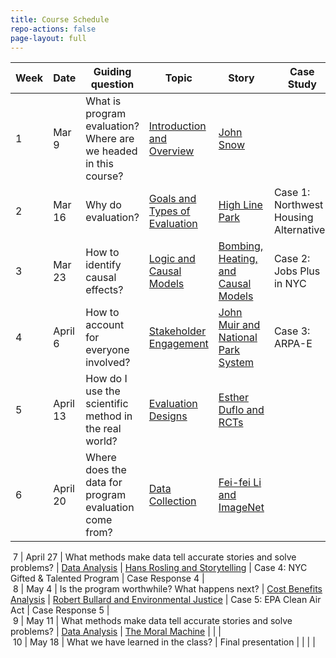 ```yaml
---
title: Course Schedule
repo-actions: false
page-layout: full
---
```


| Week | Date   | Guiding question   | Topic     | Story    | Case Study    | Assignment    |
|-----------|-----------|-----------|-----------|-----------|-----------|-----------|
|  1  | Mar 9  | What is program evaluation? Where are we headed in this course? | [Introduction and Overview](/lectures/lecture1.qmd) | [John Snow](/stories/john-snow-and-evidence-based-analysis.qmd) |                                        |               |
|  2  | Mar 16 | Why do evaluation?      | [Goals and Types of Evaluation](/lectures/lecture2.qmd)  | [High Line Park](/stories/high-line-park.qmd)     | Case 1: Northwest Housing Alternatives | Case Response 1 |
|  3  | Mar 23 | How to identify causal effects?        | [Logic and Causal Models](/lectures/lecture3.qmd)  | [Bombing, Heating, and Causal Models](/stories/bombing-heating-and-causal-models.qmd)     | Case 2: Jobs Plus in NYC | Case Response 2 |
|  4  | April 6 | How to account for everyone involved?        | [Stakeholder Engagement](/lectures/lecture4.qmd)  | [John Muir and National Park System](/stories/john-muir-and-national-park.qmd)     | Case 3: ARPA-E | Case Response 3 |
|  5  | April 13 | How do I use the scientific method in the real world?   | [Evaluation Designs](/lectures/lecture5.qmd)  | [Esther Duflo and RCTs](/stories/esther-duflo-and-rcts.qmd)     |   | Proposal due |
|  6  | April 20 | Where does the data for program evaluation come from?   | [Data Collection](/lectures/lecture6.qmd)  | [Fei-fei Li and ImageNet](/stories/feifei-li-imagenet-and-ai-revolution.qmd)     |   |  |

:::{.content-hidden}
|  7  | April 27 | What methods make data tell accurate stories and solve problems?   | [Data Analysis](/lectures/lecture7.qmd)  | [Hans Rosling and Storytelling](/stories/hans-rosling-data-visualization-and-storystelling.qmd)  | Case 4: NYC Gifted & Talented Program | Case Response 4 |
|  8  | May 4 | Is the program worthwhile? What happens next?   | [Cost Benefits Analysis](/lectures/lecture8.qmd)  | [Robert Bullard and Environmental Justice](/stories/robert-bullard-and-environmental-justice.qmd)  | Case 5: EPA Clean Air Act | Case Response 5 |
|  9  | May 11 | What methods make data tell accurate stories and solve problems?   | [Data Analysis](/lectures/lecture9.qmd)  | [The Moral Machine](/stories/the-moral-machine-and-ethical-ai.qmd)  |  |  |
|  10  | May 18 | What we have learned in the class?   | Final presentation  |   |  |  |
:::
